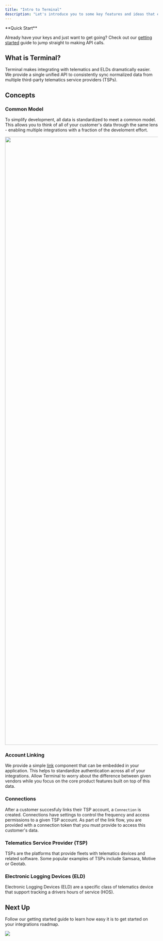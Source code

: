 ```yaml
---
title: "Intro to Terminal"
description: "Let's introduce you to some key features and ideas that exist in the Terminal API."
---
```

<Note> 
**Quick Start**

Already have your keys and just want to get going? Check out our [getting started](/getting-started) guide to jump straight to making API calls.
</Note>

## What is Terminal?

Terminal makes integrating with telematics and ELDs dramatically easier. We provide a single unified API to consistently sync normalized data from multiple third-party telematics service providers (TSPs).

## Concepts
### Common Model

To simplify development, all data is standardized to meet a common model. This allows you to think of all of your customer's data through the same lens - enabling multiple integrations with a fraction of the develoment effort.

<img width="2000" src="/images/common-model.png" />

### Account Linking
We provide a simple [link](/link) component that can be embedded in your application. This helps to standardize authentication across all of your integrations. Allow Terminal to worry about the difference between given vendors while you focus on the core product features built on top of this data.

### Connections
After a customer succesfuly links their TSP account, a `Connection` is created. Connections have settings to control the frequency and access permissions to a given TSP account. As part of the link flow, you are provided with a connection token that you must provide to access this customer's data.

### Telematics Service Provider (TSP)
TSPs are the platforms that provide fleets with telematics devices and related software. Some popular examples of TSPs include Samsara, Motive or Geotab.

### Electronic Logging Devices (ELD)
Electronic Logging Devices (ELD) are a specific class of telematics device that support tracking a drivers hours of service (HOS).

## Next Up

Follow our getting started guide to learn how easy it is to get started on your integrations roadmap.

<img src="/images/next-up.png" />